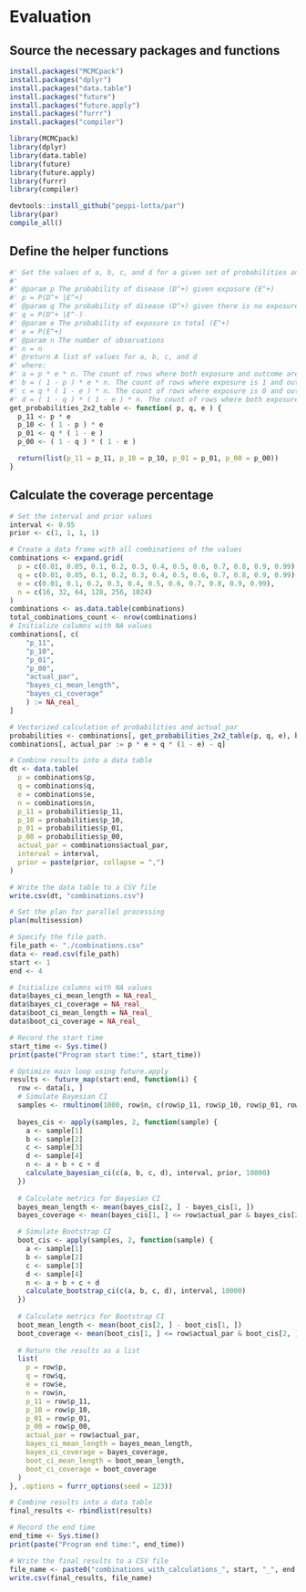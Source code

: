 # Evaluation

## Source the necessary packages and functions

```r
install.packages("MCMCpack")
install.packages("dplyr")
install.packages("data.table")
install.packages("future")
install.packages("future.apply")
install.packages("furrr")
install.packages("compiler")
```


```r
library(MCMCpack)
library(dplyr)
library(data.table)
library(future)
library(future.apply)
library(furrr)
library(compiler)
```

```r
devtools::install_github("peppi-lotta/par")
library(par)
compile_all()
```

## Define the helper functions

```r
#' Get the values of a, b, c, and d for a given set of probabilities and N
#' 
#' @param p The probability of disease (D^+) given exposure (E^+)
#' p = P(D^+ |E^+)
#' @param q The probability of disease (D^+) given there is no exposure (E^-)
#' q = P(D^+ |E^-)
#' @param e The probability of exposure in total (E^+)
#' e = P(E^+)
#' @param n The number of observations
#' n = n
#' @return A list of values for a, b, c, and d
#' where:
#' a = p * e * n. The count of rows where both exposure and outcome are 1. 
#' b = ( 1 - p ) * e * n. The count of rows where exposure is 1 and outcome is 0.
#' c = q * ( 1 - e ) * n. The count of rows where exposure is 0 and outcome is 1.
#' d = ( 1 - q ) * ( 1 - e ) * n. The count of rows where both exposure and outcome are 0.
get_probabilities_2x2_table <- function( p, q, e ) {
  p_11 <- p * e
  p_10 <- ( 1 - p ) * e
  p_01 <- q * ( 1 - e )
  p_00 <- ( 1 - q ) * ( 1 - e )

  return(list(p_11 = p_11, p_10 = p_10, p_01 = p_01, p_00 = p_00))
}
```

## Calculate the coverage percentage

```r
# Set the interval and prior values
interval <- 0.95
prior <- c(1, 1, 1, 1)

# Create a data frame with all combinations of the values
combinations <- expand.grid(
  p = c(0.01, 0.05, 0.1, 0.2, 0.3, 0.4, 0.5, 0.6, 0.7, 0.8, 0.9, 0.99),
  q = c(0.01, 0.05, 0.1, 0.2, 0.3, 0.4, 0.5, 0.6, 0.7, 0.8, 0.9, 0.99),
  e = c(0.01, 0.1, 0.2, 0.3, 0.4, 0.5, 0.6, 0.7, 0.8, 0.9, 0.99),
  n = c(16, 32, 64, 128, 256, 1024)
)
combinations <- as.data.table(combinations)
total_combinations_count <- nrow(combinations)
# Initialize columns with NA values
combinations[, c(
    "p_11",
    "p_10",
    "p_01",
    "p_00",
    "actual_par",
    "bayes_ci_mean_length",
    "bayes_ci_coverage"
    ) := NA_real_
]

# Vectorized calculation of probabilities and actual_par
probabilities <- combinations[, get_probabilities_2x2_table(p, q, e), by = 1:total_combinations_count]
combinations[, actual_par := p * e + q * (1 - e) - q]

# Combine results into a data table
dt <- data.table(
  p = combinations$p,
  q = combinations$q,
  e = combinations$e,
  n = combinations$n,
  p_11 = probabilities$p_11,
  p_10 = probabilities$p_10,
  p_01 = probabilities$p_01,
  p_00 = probabilities$p_00,
  actual_par = combinations$actual_par,
  interval = interval,
  prior = paste(prior, collapse = ",")
)

# Write the data table to a CSV file
write.csv(dt, "combinations.csv")
```

```r
# Set the plan for parallel processing
plan(multisession)

# Specify the file path.
file_path <- "./combinations.csv"
data <- read.csv(file_path)
start <- 1
end <- 4

# Initialize columns with NA values
data$bayes_ci_mean_length = NA_real_
data$bayes_ci_coverage = NA_real_
data$boot_ci_mean_length = NA_real_
data$boot_ci_coverage = NA_real_

# Record the start time
start_time <- Sys.time()
print(paste("Program start time:", start_time))

# Optimize main loop using future.apply
results <- future_map(start:end, function(i) {
  row <- data[i, ]
  # Simulate Bayesian CI
  samples <- rmultinom(1000, row$n, c(row$p_11, row$p_10, row$p_01, row$p_00))
  
  bayes_cis <- apply(samples, 2, function(sample) {
    a <- sample[1]
    b <- sample[2]
    c <- sample[3]
    d <- sample[4]
    n <- a + b + c + d
    calculate_bayesian_ci(c(a, b, c, d), interval, prior, 10000)
  })
  
  # Calculate metrics for Bayesian CI
  bayes_mean_length <- mean(bayes_cis[2, ] - bayes_cis[1, ])
  bayes_coverage <- mean(bayes_cis[1, ] <= row$actual_par & bayes_cis[2, ] >= row$actual_par)

  # Simulate Bootstrap CI
  boot_cis <- apply(samples, 2, function(sample) {
    a <- sample[1]
    b <- sample[2]
    c <- sample[3]
    d <- sample[4]
    n <- a + b + c + d
    calculate_bootstrap_ci(c(a, b, c, d), interval, 10000)
  })
  
  # Calculate metrics for Bootstrap CI
  boot_mean_length <- mean(boot_cis[2, ] - boot_cis[1, ])
  boot_coverage <- mean(boot_cis[1, ] <= row$actual_par & boot_cis[2, ] >= row$actual_par)
  
  # Return the results as a list
  list(
    p = row$p,
    q = row$q,
    e = row$e,
    n = row$n,
    p_11 = row$p_11,
    p_10 = row$p_10,
    p_01 = row$p_01,
    p_00 = row$p_00,
    actual_par = row$actual_par,
    bayes_ci_mean_length = bayes_mean_length,
    bayes_ci_coverage = bayes_coverage,
    boot_ci_mean_length = boot_mean_length,
    boot_ci_coverage = boot_coverage
  )
}, .options = furrr_options(seed = 123))

# Combine results into a data table
final_results <- rbindlist(results)

# Record the end time
end_time <- Sys.time()
print(paste("Program end time:", end_time))

# Write the final results to a CSV file
file_name <- paste0("combinations_with_calculations_", start, "_", end, ".csv")
write.csv(final_results, file_name)
```
